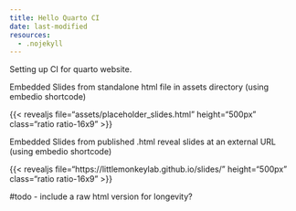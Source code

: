 ```yaml
---
title: Hello Quarto CI
date: last-modified
resources:
  - .nojekyll
---
```


Setting up CI for quarto website.

Embedded Slides from standalone html file in assets directory (using
embedio shortcode)

{{< revealjs file="assets/placeholder_slides.html" height="500px" class="ratio ratio-16x9" >}}

Embedded Slides from published .html reveal slides at an external URL
(using embedio shortcode)

{{< revealjs file="https://littlemonkeylab.github.io/slides/" height="500px" class="ratio ratio-16x9" >}}

#todo - include a raw html version for longevity?
